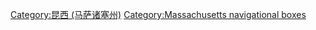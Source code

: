 {{Navbox
|name  = 昆西 (马萨诸塞州)
|title = [[昆西 (马萨诸塞州)|<span style="color:#ffffff;">昆西 (马萨诸塞州)</span>]]
|state = {{{state|autocollapse}}}
|listclass = hlist
|titlestyle = background:#168ece; color: #ffffff;
|image = [[File:Quincy_MA_Neighborhoods.png|70px|昆西地圖]]
|group1=  [[:en:Quincy, Massachusetts#Neighborhoods|<span style="color:#ffffff;">近鄰社區</span>]]
|list1= 
* {{link-en|Adams Shore|Adams Shore}}
* {{link-en|Germantown (Quincy, Massachusetts)|Germantown|Germantown (Quincy, Massachusetts)}}
* {{link-en|Hough's Neck|Hough's Neck}}
* [[Marina Bay (Quincy, Massachusetts)]]
* {{link-en|Merrymount (Quincy, Massachusetts)|Merrymount|Merrymount (Quincy, Massachusetts)}}
* {{link-en|Montclair (Quincy, Massachusetts)|Montclair|Montclair (Quincy, Massachusetts)}}
* {{link-en|North Quincy (Quincy, Massachusetts)|North Quincy|North Quincy (Quincy, Massachusetts)}}
* {{link-en|Quincy Center}}
* {{link-en|Quincy Point}}
* {{link-en|South Quincy}}
* {{link-en|Squantum}}
* {{link-en|West Quincy (Quincy, Massachusetts)|West Quincy|West Quincy (Quincy, Massachusetts)}}
* {{link-en|Wollaston (Quincy, Massachusetts)|Wollaston|Wollaston (Quincy, Massachusetts)}}
|group2= 學校
|list2= 
* [[昆市公立學校]]
** {{link-en|昆西高中|Quincy High School (Massachusetts)|昆西高中}}
** [[北昆西高中]]
* {{link-en|Woodward School for Girls|Woodward School for Girls}}
|group3= 高等院校
|list3=
* {{link-en|Quincy College|Quincy College}}
* {{link-en|Eastern Nazarene College|Eastern Nazarene College}}
|group4= 地標
|list4=
*{{link-en|John Adams Birthplace|John Adams Birthplace}}
*[[Thomas Crane公共圖書館]]
*{{link-en|Quincy City Hall|Quincy City Hall}}
*{{link-en|Peacefield|Peacefield}}
*{{link-en|Josiah Quincy House|Josiah Quincy House}}
*{{link-en|Quincy Quarries Reservation|Quincy Quarries Reservation}}
*{{link-en|Quincy Shore Drive|Quincy Shore Drive}}
*{{link-en|Squantum Point Park|Squantum Point Park}}
*{{link-en|United States Naval Shipbuilding Museum|United States Naval Shipbuilding Museum}}
**[[塞勒姆號重巡洋艦]]
|group5= 報刊
|list5=
*''{{link-en|The Patriot Ledger|The Patriot Ledger}}''
|group6= [[马萨诸塞湾交通局|MBTA]]站
|list6= 
*{{link-en|North Quincy (MBTA station)|North Quincy|North Quincy (MBTA station)}}
*Quincy Adams (MBTA station)
*{{link-en|Quincy Center (MBTA station)|Quincy Center|Quincy Center (MBTA station)}}
*{{link-en|Wollaston (MBTA station)|Wollaston|Wollaston (MBTA station)}}
|group7= 島嶼
|list7=
*{{link-en|Moon Island (Massachusetts)|Moon Island|Moon Island (Massachusetts)}}
|group8= 歷史
|list8=
* [[福尔河造船厂]]
* {{link-en|Naval Air Station Squantum|Naval Air Station Squantum}}
}}<noinclude>
{{collapsible option}}
[[Category:昆西 (马萨诸塞州)]]
[[Category:Massachusetts navigational boxes]]
</noinclude>